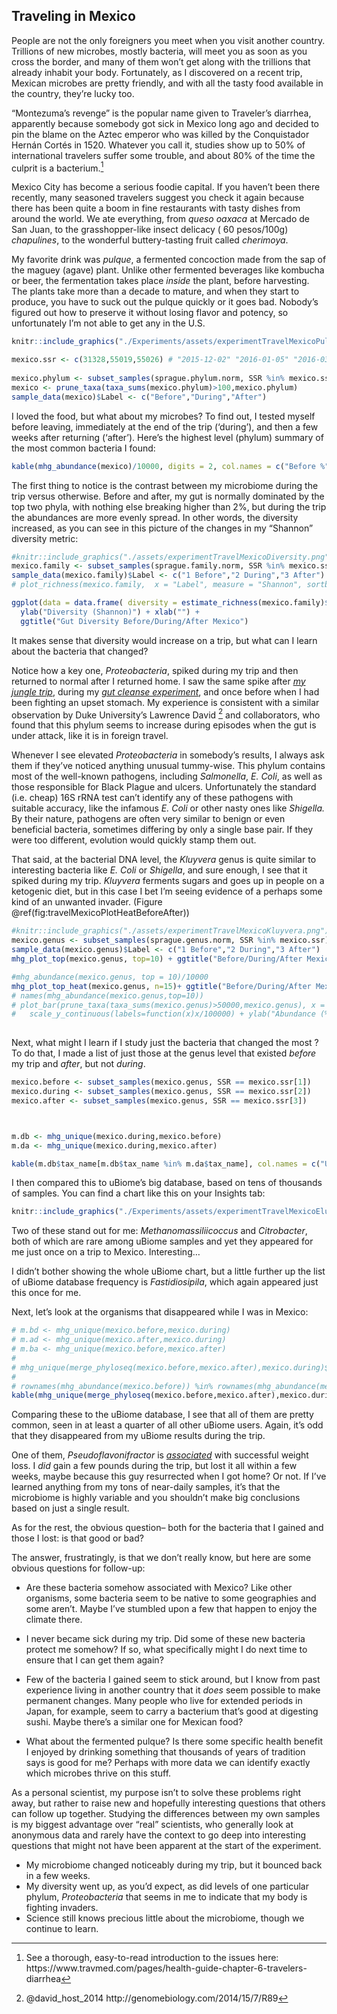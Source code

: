 ## Traveling in Mexico {#experimentMexico}

People are not the only foreigners you meet when you visit another country. Trillions of new microbes, mostly bacteria, will meet you as soon as you cross the border, and many of them won't get along with the trillions that already inhabit your body. Fortunately, as I discovered on a recent trip,  Mexican microbes are pretty friendly, and with all the tasty food available in the country, they're lucky too.

"Montezuma's revenge" is the popular name given to Traveler's diarrhea, apparently because somebody got sick in Mexico long ago and decided to pin the blame on the Aztec emperor who was killed by the Conquistador Hernán Cortés in 1520. Whatever you call it, studies show up to 50% of international travelers suffer some trouble, and about 80% of the time the culprit is a bacterium.^[See a thorough, easy-to-read introduction to the issues here: https://www.travmed.com/pages/health-guide-chapter-6-travelers-diarrhea]

Mexico City has become a serious foodie capital. If you haven't been there recently, many seasoned travelers suggest you check it again because there has been quite a boom in fine restaurants with tasty dishes from around the world. We ate everything, from *queso oaxaca* at Mercado de San Juan, to the grasshopper-like insect delicacy ( 60 pesos/100g) *chapulines*, to the wonderful buttery-tasting fruit called *cherimoya*.

My favorite drink was *pulque*, a fermented concoction made from the sap of the maguey (agave) plant. Unlike other fermented beverages like kombucha or beer, the fermentation takes place *inside* the plant, before harvesting. The plants take more than a decade to mature, and when they start to produce, you have to suck out the pulque quickly or it goes bad. Nobody's figured out how to preserve it without losing flavor and potency, so unfortunately I'm not able to get any in the U.S.


```r
knitr::include_graphics("./Experiments/assets/experimentTravelMexicoPulque.jpg")

mexico.ssr <- c(31328,55019,55026) # "2015-12-02" "2016-01-05" "2016-03-29"
  
mexico.phylum <- subset_samples(sprague.phylum.norm, SSR %in% mexico.ssr)
mexico <- prune_taxa(taxa_sums(mexico.phylum)>100,mexico.phylum)
sample_data(mexico)$Label <- c("Before","During","After")
```




I loved the food, but what about my microbes? To find out, I tested myself before leaving, immediately at the end of the trip ('during'), and then a few weeks after returning ('after'). Here's the highest level (phylum) summary of the most common bacteria I found:

```r

kable(mhg_abundance(mexico)/10000, digits = 2, col.names = c("Before %", "During %", "After %"))

```



The first thing to notice is the contrast between my microbiome during the trip versus otherwise. Before and after, my gut is normally dominated by the top two phyla, with nothing else breaking higher than 2%, but during the trip the abundances are more evenly spread. In other words, the diversity increased, as you can see in this picture of the changes in my "Shannon" diversity metric:


```r
#knitr::include_graphics("./assets/experimentTravelMexicoDiversity.png")
mexico.family <- subset_samples(sprague.family.norm, SSR %in% mexico.ssr)
sample_data(mexico.family)$Label <- c("1 Before","2 During","3 After")
# plot_richness(mexico.family,  x = "Label", measure = "Shannon", sortby = "Date") #+ aes(ymin = 1.0) +geom_bar(stat = "identity")

ggplot(data = data.frame( diversity = estimate_richness(mexico.family)$Shannon, label =  sample_data(mexico.family)$Label), aes(x=label,y=diversity)) + geom_bar(stat="identity") + coord_cartesian(ylim = c(1.5,2)) +
  ylab("Diversity (Shannon)") + xlab("") +
  ggtitle("Gut Diversity Before/During/After Mexico")

```



It makes sense that diversity would increase on a trip, but what can I learn about the bacteria that changed?

Notice how a key one, _Proteobacteria_, spiked during my trip and then returned to normal after I returned home. I saw the same spike after [*my jungle trip*](http://www.ubiomeblog.com/my-microbiome-in-the-jungle/), during my [*gut cleanse experiment*](http://www.ubiomeblog.com/experimenting-with-a-gut-cleanse-by-richard-sprague/), and once before when I had been fighting an upset stomach. My experience is consistent with a similar observation by Duke University's Lawrence David ^[@david_host_2014 http://genomebiology.com/2014/15/7/R89] and collaborators, who found that this phylum seems to increase during episodes when the gut is under attack, like it is in foreign travel.

Whenever I see elevated _Proteobacteria_ in somebody's results, I always ask them if they've noticed anything unusual tummy-wise.  This phylum contains most of the well-known pathogens, including _Salmonella_, _E. Coli_, as well as those responsible for Black Plague and ulcers. Unfortunately the standard (i.e. cheap) 16S rRNA test can't identify any of these pathogens with suitable accuracy, like the infamous _E. Coli_ or other nasty ones like _Shigella._  By their nature, pathogens are often very similar to benign or even beneficial bacteria, sometimes differing by only a single base pair. If they were too different, evolution would quickly stamp them out.

That said, at the bacterial DNA level, the *Kluyvera* genus is quite similar to interesting bacteria like _E. Coli_ or _Shigella_, and sure enough, I see that it spiked during my trip. *Kluyvera* ferments sugars and goes up in people on a ketogenic diet, but in this case I bet I'm seeing evidence of a perhaps some kind of an unwanted invader. (Figure \@ref(fig:travelMexicoPlotHeatBeforeAfter))

```r
#knitr::include_graphics("./assets/experimentTravelMexicoKluyvera.png")
mexico.genus <- subset_samples(sprague.genus.norm, SSR %in% mexico.ssr)
sample_data(mexico.genus)$Label <- c("1 Before","2 During","3 After")
mhg_plot_top(mexico.genus, top=10) + ggtitle("Before/During/After Mexico Travel")
```


```r

#mhg_abundance(mexico.genus, top = 10)/10000
mhg_plot_top_heat(mexico.genus, n=15)+ ggtitle("Before/During/After Mexico Travel")
# names(mhg_abundance(mexico.genus,top=10))
# plot_bar(prune_taxa(taxa_sums(mexico.genus)>50000,mexico.genus), x = "Label", fill = "Genus") +
#   scale_y_continuous(labels=function(x)x/100000) + ylab("Abundance (%)")
               

```


Next, what might I learn if I study just the bacteria that changed the most ? To do that, I made a list of just those at the genus level that existed *before* my trip and *after*, but not *during*.

```r
mexico.before <- subset_samples(mexico.genus, SSR == mexico.ssr[1])
mexico.during <- subset_samples(mexico.genus, SSR == mexico.ssr[2])
mexico.after <- subset_samples(mexico.genus, SSR == mexico.ssr[3])



m.db <- mhg_unique(mexico.during,mexico.before)
m.da <- mhg_unique(mexico.during,mexico.after)

kable(m.db$tax_name[m.db$tax_name %in% m.da$tax_name], col.names = c("Unique in Mexico"))

```


I then compared this to uBiome's big database, based on tens of thousands of samples. You can find a chart like this on your Insights tab:



```r
knitr::include_graphics("./Experiments/assets/experimentTravelMexicoElusive.jpg")
```

Two of these stand out for me: _Methanomassiliicoccus_ and _Citrobacter_, both of which are rare among uBiome samples and yet they appeared for me just once on a trip to Mexico. Interesting…

I didn't bother showing the whole uBiome chart, but a little further up the list of uBiome database frequency is *Fastidiosipila*, which again appeared just this once for me.

Next, let's look at the organisms that disappeared while I was in Mexico:

```r
# m.bd <- mhg_unique(mexico.before,mexico.during)
# m.ad <- mhg_unique(mexico.after,mexico.during)
# m.ba <- mhg_unique(mexico.before,mexico.after)
# 
# mhg_unique(merge_phyloseq(mexico.before,mexico.after),mexico.during)$tax_name %in% rownames(mhg_abundance(mexico.during))
# 
# rownames(mhg_abundance(mexico.before)) %in% rownames(mhg_abundance(mexico.after))
kable(mhg_unique(merge_phyloseq(mexico.before,mexico.after),mexico.during)$tax_name,col.names = c("Disappeared"))

```

Comparing these to the uBiome database, I see that all of them are pretty common, seen in at least a quarter of all other uBiome users. Again, it's odd that they disappeared from my uBiome results during the trip.

One of them, *Pseudoflavonifractor* is [*associated*](http://journals.plos.org/plosone/article?id=10.1371/journal.pone.0149564) with successful weight loss. I *did* gain a few pounds during the trip, but lost it all within a few weeks, maybe because this guy resurrected when I got home?  Or not. If I've learned anything from my tons of near-daily samples, it's that the microbiome is highly variable and you shouldn't make big conclusions based on just a single result.

As for the rest, the obvious question-- both for the bacteria that I gained and those I lost: is that good or bad?

The answer, frustratingly, is that we don't really know, but here are some obvious questions for follow-up:

-   Are these bacteria somehow associated with Mexico? Like other organisms, some bacteria seem to be native to some geographies and some aren't. Maybe I've stumbled upon a few that happen to enjoy the climate there.

-   I never became sick during my trip. Did some of these new bacteria protect me somehow? If so, what specifically might I do next time to ensure that I can get them again?

-   Few of the bacteria I gained seem to stick around, but I know from past experience living in another country that it *does* seem possible to make permanent changes. Many people who live for extended periods in Japan, for example, seem to carry a bacterium that's good at digesting sushi. Maybe there's a similar one for Mexican food?

-   What about the fermented pulque? Is there some specific health benefit I enjoyed by drinking something that thousands of years of tradition says is good for me? Perhaps with more data we can identify exactly which microbes thrive on this stuff.

As a personal scientist, my purpose isn't to solve these problems right away, but rather to raise new and hopefully interesting questions that others can follow up together. Studying the differences between my own samples is my biggest advantage over "real" scientists, who generally look at anonymous data and rarely have the context to go deep into interesting questions that might not have been apparent at the start of the experiment.


* My microbiome changed noticeably during my trip, but it bounced back in a few weeks.
* My diversity went up, as you'd expect, as did levels of one particular phylum, _Proteobacteria_ that seems in me to indicate that my body is fighting invaders.
* Science still knows precious little about the microbiome, though we continue to learn.


